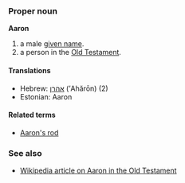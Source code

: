 ===Proper noun===
'''Aaron'''

# a male [[given name]].
# a person in the [[Old Testament]].

====Translations====
*Hebrew: [[אהרן]] (’Ahărōn) (2)
*Estonian: Aaron

====Related terms====
*[[Aaron's rod]]

===See also===
*[[en:Aaron|Wikipedia article on Aaron in the Old Testament]]